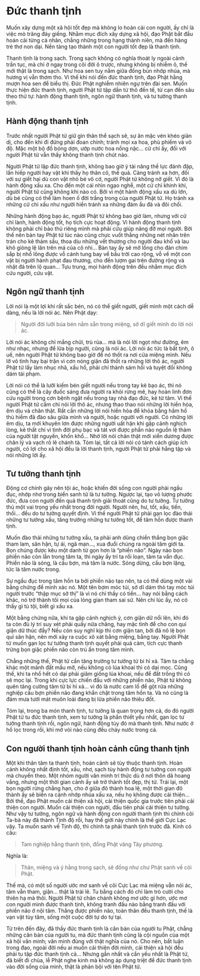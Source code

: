 # Đức thanh tịnh {- #duc-thanh-tinh}

Muốn xây dựng một xã hội tốt đẹp mà không lo hoán cải con người, ấy chỉ là việc mò trăng đáy giếng. Nhằm mục đích xây dựng xã hội, đạo Phật bắt đầu hoán cải từng cá nhân, chẳng những trong hạng thành niên, mà đến hàng trẻ thơ non dại. Nền tảng tạo thành một con người tốt đẹp là thanh tịnh.  

Thanh tịnh là trong sạch. Trong sạch không có nghĩa thoát ly ngoài cảnh trần tục, mà chỉ ở ngay trong cõi đời ô trược, nhưng không bị nhiễm ô, thế mới thật là trong sạch. Như hoa sen tuy nằm giữa đống bùn nhớp nhúa, mà hương vị vẫn thơm tho. Vì thế khi nói đến đức thanh tịnh, đạo Phật hằng mượn hoa sen để biểu thị. Ðức Phật nghiễm nhiên ngự trên đài sen. Muốn thực hiện đức thanh tịnh, người Phật tử tập dần từ thô đến tế, từ cạn đến sâu theo thứ tự: hành động thanh tịnh, ngôn ngữ thanh tịnh, và tư tưởng thanh tịnh.  
  
## Hành động thanh tịnh {-}

Trước nhất người Phật tử giữ gìn thân thể sạch sẽ, sự ăn mặc vén khéo giản dị, cho đến khi đi đứng phải đoan chính; tránh mọi xa hoa, phù phiếm và vô độ. Mặc một bộ đồ bóng dợn, ướp nước hoa nồng nặc... cử chỉ ấy, đối với người Phật tử vẫn thấy không thanh tịnh chút nào.  
  
Người Phật tử lập đức thanh tịnh, không bao giờ ỷ tài năng thế lực đánh đập, lấn hiếp người hay vật khi thấy họ thân cô, thế quả. Càng tránh xa hơn, đối với sự giết hại dù con vật nhỏ bé vô cớ, người Phật tử không nỡ giết. Vì đó là hành động xấu xa. Cho đến một cái nhìn ngạo nghễ, một cử chỉ khinh khi, người Phật tử cũng không khi nào có. Bởi vì một hành động xấu xa dù lớn, dù bé cũng có thể làm hoen ố đời trắng trong của người Phật tử. Họ tránh xa những cử chỉ xấu như người hiền tránh xa những đám ẩu đả và đôi chối.  
  
Những hành động bạo ác, người Phật tử không bao giờ làm, nhưng với cử chỉ lành, hành động tốt, họ tích cực hoạt động. Vì hành động thanh tịnh không phải chỉ bảo thủ riêng mình mà phải cứu giúp nâng đỡ mọi người. Bởi thế nên bàn tay Phật tử lúc nào cũng chực vuốt thẳng những nét nhăn trên trán cho kẻ thảm sầu, thoa dịu những vết thương cho người đau khổ và lau khô giòng lệ lăn trên má của cô nhi... Bàn tay ấy sẽ mở lồng cho đàn chim sắp bị nhổ lông được vỗ cánh tung bay về bầu trời cao rộng, vỗ về một con vật bị người hành phạt đau thương, cho đến lượm gai trên đường rộng và nhặt đá trên lộ quan... Tựu trung, mọi hành động trên đều nhằm mục đích cứu người, cứu vật.  
  
## Ngôn ngữ thanh tịnh {-}

Lời nói là một lợi khí rất sắc bén, nó có thể giết người, giết mình một cách dễ dàng, nếu là lời nói ác. Nên Phật dạy:  

> Người đời lưỡi búa bén nằm sẵn trong miệng, sở dĩ giết mình do lời nói ác.  
  
Lời nói ác không chỉ mắng chửi, trù rủa... mà là nói lời ngọt như đường, êm như nhạc, nhưng để lừa bịp người, cũng là nói ác. Lời nói ác tức là bất tịnh, ô uế, nên người Phật tử không bao giờ để nó thốt ra nơi cửa miệng mình. Nếu lỡ vô tình hay bại trận vì cơn nóng giận đã thốt ra những lời thô ác, người Phật tử lấy làm nhục nhã, xấu hổ, phải chí thành sám hối và tuyệt đối không dám tái phạm.  
  
Lời nói có thể là lưỡi kiếm bén giết người nếu trong tay kẻ bạo ác, thì nó cũng có thể là cây đuốc sáng đưa người ra khỏi rừng mê, hay hoàn linh đơn cứu người trong cơn bệnh ngặt nếu trong tay nhà đạo đức, kẻ từ tâm. Vì thế người Phật tử cấm chỉ nói lời thô ác, nhưng thao thao nói những lời hiền hòa, êm dịu và chân thật. Rất cần những lời nói hiền hòa để khỏa bằng hầm hố thù hiềm đã đào sâu giữa mình và người, hoặc người với người. Có những lời êm dịu, ta mới khuyên lơn được những người uất hận khi gặp cảnh nghịch lòng, kẻ thất chí vì tình đời phụ bạc và tát vơi được phần nào nguồn lệ thảm của người tật nguyền, khốn khổ... Nhờ lời nói chân thật mới xiển dương được chân lý và vạch rõ lẽ chánh tà. Tóm lại, tất cả lời nói có tánh cách giúp ích người, có lợi cho xã hội đều là lời thanh tịnh, người Phật tử phải hằng tập và nói những lời ấy.  
  
## Tư tưởng thanh tịnh {-}

Ðộng cơ chính gây nên tội ác, hoặc khiến đời sống con người phải ngầu đục, nhớp nhơ trong biển sanh tử là tư tưởng. Ngược lại, tạo vô lượng phước đức, đưa con người đến quả thanh tịnh giải thoát cũng do tư tưởng. Tư tưởng thủ một vai trọng yếu nhất trong đời người. Người nên, hư, tốt, xấu, tiến, thối... đều do tư tưởng quyết định. Vì thế người Phật tử phải gạn lọc đào thải những tư tưởng xấu, tăng trưởng những tư tưởng tốt, để tâm hồn được thanh tịnh.  
  
Muốn đào thải những tư tưởng xấu, ta phải anh dũng chiến thắng bọn giặc tham lam, sân hận, tự ái, ngã mạn..., xua đuổi chúng ra ngoài tâm giới ta. Bọn chúng được kêu một danh từ gọn hơn là "phiền não". Ngày nào bọn phiền não còn lẫn trong tâm ta, thì ngày ấy trí ta rối loạn, tâm ta vẩn đục. Phiền não là sóng, là cấu bợn, mà tâm là nước. Sóng dừng, cấu bợn lặng, tức là tâm nước trong.  

Sự ngầu đục trong tâm hồn ta bởi phiền não tạo nên, ta có thể dùng một vài bằng chứng để minh xác nó. Một tên bợm móc túi, sở dĩ dám thò tay móc túi người trước "thập mục sở thị" là vì nó chỉ thấy có tiền... hay nói bằng cách khác, nó trở thành tôi mọi của lòng gian tham sai sử. Nên chi lúc ấy, nó có thấy gì tù tội, biết gì xấu xa.  

Một bằng chứng nữa, khi ta gặp cảnh nghịch ý, cơn giận dữ nổi lên, khi đó ta còn đủ lý trí suy xét phải quấy nữa chăng, hay mặc tình để cho con quỉ giận dữ thúc đẩy? Nếu còn suy nghĩ kịp thì cơn giận tan, bởi đã nô lệ bọn quỉ sân hận, nên mới xảy ra cuộc xô xát bằng miệng, bằng tay. Người Phật tử muốn gạn lọc tư tưởng thanh tịnh quyết phải quả cảm, tích cực thanh trừng bọn giặc phiền não còn trú ẩn trong tâm mình.  
  
Chẳng những thế, Phật tử cần tăng trưởng tư tưởng từ bi hỉ xả. Tâm ta chẳng khác một mảnh đất mầu mỡ, nếu không có lúa khoai thì cỏ dại mọc. Cũng thế, khi ta nhổ hết cỏ dại phải giâm giống lúa khoai, nếu để đất trống thì cỏ sẽ mọc lại. Trong khi cực lực chiến đấu với những phiền não, Phật tử không quên tăng cường tâm từ bi hỉ xả... vì đó là nước cam lồ để gột rửa những nghiệp cấu bợn phiền não đang khắn chặt trong tâm hồn ta. Và nó cũng là đám mưa tưới mát muôn loài đang bị lửa phiền não thiêu đốt.  
  
Tóm lại, trong ba món thanh tịnh, tư tưởng là quan trọng hơn cả, do đó người Phật tử tu đức thanh tịnh, xem tư tưởng là phần thiết yếu nhất, gạn lọc tư tưởng thanh tịnh rồi, ngôn ngữ, hành động tùy đó mà thanh tịnh. Như nước ở hồ lọc trong rồi, khi mở vòi nào cũng đều chảy nước trong cả.  
  
## Con người thanh tịnh hoàn cảnh cũng thanh tịnh {-}

Một khi thân tâm ta thanh tịnh, hoàn cảnh sẽ tùy thuộc thanh tịnh. Hoàn cảnh không nhất định tốt, xấu, nhơ, sạch tùy hành động tư tưởng con người mà chuyển theo. Một nhóm người văn minh trí thức dù ở nơi thôn dã hoang vắng, nhưng một thời gian cảnh ấy sẽ trở thành tốt đẹp, thị tứ. Trái lại, một bọn người rừng chẳng hạn, cho ở giữa đô thành hoa lệ, một thời gian đô thành ấy sẽ biến ra cảnh nhớp nhúa xấu xa, nếu họ không được cải thiện... Bởi thế, đạo Phật muốn cải thiện xã hội, cải thiện quốc gia trước tiên phải cải thiện con người. Muốn cải thiện con người, đầu tiên phải cải thiện tư tưởng. Như vậy tư tưởng, ngôn ngữ và hành động con người thanh tịnh thì chính cõi Ta-bà này đã thành Tịnh độ rồi, hay thế giới này chính là thế giới Cực Lạc vậy. Ta muốn sanh về Tịnh độ, thì chính ta phải thanh tịnh trước đã. Kinh có câu:  

> Tam nghiệp hằng thanh tịnh, đồng Phật vãng Tây phương.

Nghĩa là:  

> Thân, miệng và ý hằng trong sạch, sẽ đồng như chư Phật sanh về cõi Phật.

Thế mà, có một số người ước mơ sanh về cõi Cực Lạc mà miệng vẫn nói ác, tâm vẫn tham, giận... thật là trái lẽ. Tu bằng cách đó chỉ làm trò cười cho thiên hạ mà thôi. Người Phật tử chân chánh không mơ ước gì hơn, ước mơ con người mình được thanh tịnh, không tranh đấu nào bằng tranh đấu với phiền não ở nội tâm. Thắng được phiền não, toàn thân đều thanh tịnh, thế là vạn vật tùy tâm, sống một cuộc đời tự do tự tại.  
  
Từ trên đến đây, đã thấy đức thanh tịnh là căn bản của người tu Phật, chẳng những căn bản của người tu, mà đức thanh tịnh cũng là cội nguồn của một xã hội văn minh; văn minh đúng với thật nghĩa của nó. Cho nên, bất luận trong đạo, ngoài đời nếu ai muốn cải thiện đời mình, cải thiện xã hội đều phải tu tập đức thanh tịnh cả... Nhưng gần nhất và cần yếu nhất là Phật tử, đã biết đi chùa, lễ Phật nghe kinh mà không áp dụng triệt để đức thanh tịnh vào đời sống của mình, thật là phản bội với tên Phật tử.  

